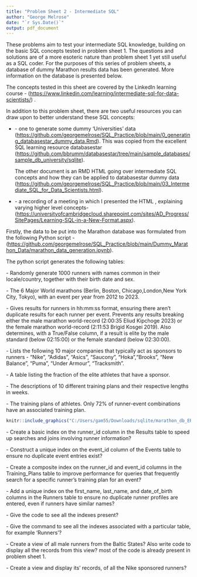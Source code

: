 ```yaml
---
title: "Problem Sheet 2 - Intermediate SQL"
author: "George Melrose"
date: "`r Sys.Date()`"
output: pdf_document
---
```


\section{Introduction}

These problems aim to test your intermediate SQL knowledge, building on the basic SQL concepts tested in problem sheet 1. The questions and solutions are of a more esoteric nature than problem sheet 1 yet still useful as a SQL coder. For the purposes of this series of problem sheets, a database of dummy Marathon results data has been generated. More information on the \textbf{Marathon} database is presented below.

The concepts tested in this sheet are covered by the LinkedIn learning course \textbf{Intermediate SQL for Data Scientists} - (<https://www.linkedin.com/learning/intermediate-sql-for-data-scientists/>) .

\subsection{Useful Prepatory Resources}

In addition to this problem sheet, there are two useful resources you can draw upon to better understand these SQL concepts:

- \textbf{Two RMarkdown documents} - one to generate some dummy 'Universities' data (<https://github.com/georgemelrose/SQL_Practice/blob/main/0_generating_databasestar_dummy_data.Rmd>). This was copied from the excellent SQL learning resource databasestar (<https://github.com/bbrumm/databasestar/tree/main/sample_databases/sample_db_university/sqlite>). 

  The other document is an RMD HTML going over intermediate SQL concepts and how they can be applied to databasestar dummy data   (<https://github.com/georgemelrose/SQL_Practice/blob/main/03_Intermediate_SQL_for_Data_Scientists.html>). 
  
- \textbf{A video presentation} - a recording of a meeting in which I presented the \textbf{Intermediate SQL for Data Scientists} HTML , explaining varying higher level concepts- (<https://universityofcambridgecloud.sharepoint.com/sites/AD_Progress/SitePages/Learning-SQL-in-a-New-Format.aspx>). 

\subsection{Marathon Database}

Firstly, the data to be put into the Marathon database was formulated from the following Python script - (<https://github.com/georgemelrose/SQL_Practice/blob/main/Dummy_Marathon_Data/marathon_data_generation.ipynb>).

The \textbf{marathon data generation} python script generates the following tables:

\textbf{1. Runners} - Randomly generate 1000 runners with names common in their locale/country, together with their birth date and sex.

\textbf{2. Events} - The 6 Major World marathons (Berlin, Boston, Chicago,London,New York City, Tokyo), with an event per year from 2012 to 2023. 

\textbf{3. Results} - Gives results for runners in hh:mm:ss format, ensuring there aren't duplicate results for each runner per event. Prevents any results breaking either the male marathon world-record (2:00:35 Eliud Kipchoge 2023) or the female marathon world-record (2:11:53 Brigid Kosgei 2019). Also determines, with a True/False column, if a result is elite by the male standard (below 02:15:00) or the female standard (below 02:30:00).

\textbf{4. Sponsors} - Lists the following 10 major companies that typically act as sponsors to runners - "Nike", "Adidas", "Asics", "Saucony", "Hoka","Brooks", "New Balance", "Puma", "Under Armour", "Tracksmith". 

\textbf{5. Sponsored Athletes} - A table listing the fraction of the elite athletes that have a sponsor.

\textbf{6. Training Plans Descriptions} - The descriptions of 10 different training plans and their respective lengths in weeks. 

\textbf{7. Training Plans} - The training plans of athletes. Only 72% of runner-event combinations have an associated training plan. 

\subsection{Marathon Database Entity Relationship Diagram}

```r
knitr::include_graphics("C:/Users/gam55/Downloads/sqlite/marathon_db_ERD.JPG")
```

\section{Intermediate SQL Problems}

\subsection{Indexes}

\textbf{Q1.} - Create a basic index on the runner_id column in the Results table to speed up searches and joins involving runner information?

\textbf{Q2.} - Construct a unique index on the event_id column of the Events table to ensure no duplicate event entries exist?

\textbf{Q3.} - Create a composite index on the runner_id and event_id columns in the Training_Plans table to improve performance for queries that frequently search for a specific runner's training plan for an event?

\textbf{Q4.} - Add a unique index on the first_name, last_name, and date_of_birth columns in the Runners table to ensure no duplicate runner profiles are entered, even if runners have similar names?

\textbf{Q5.} - Give the code to see all the indexes present?

\textbf{Q6.} - Give the command to see all the indexes associated with a particular table, for example 'Runners'?

\subsection{Views}

\textbf{Q1.} - Create a view of all male runners from the Baltic States? Also write code to display all the records from this view? \textbf{Hint -} most of the code is already present in problem sheet 1.

\textbf{Q2.} - Create a view and display its' records, of all the Nike sponsored runners?

